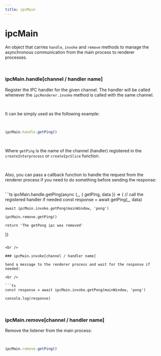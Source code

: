 ```yaml
---
title: ipcMain
---
```


# ipcMain
An object that carries `handle`, `invoke` and `remove` methods to manage the asynchronous communication from the main process to renderer processes.

<br />


### ipcMain.handle[channel / handler name]

Register the IPC handler for the given channel. The handler will be called whenever the `ipcRenderer.invoke` method is called with the same channel.

<br />

It can be simply used as the following example:

<br />

```ts
ipcMain.handle.getPing()
```

<br />

Where `getPing` is the name of the channel (handler) registered in the `createInterprocess` or `createIpcSlice` function.

<br />

Also, you can pass a callback function to handle the request from the renderer process if you need to do something before sending the response:

<br />
```ts
  ipcMain.handle.getPing(async (_, { getPing, data }) => {
    // call the registered handler if needed
    const response = await getPing(_, data)

    await ipcMain.invoke.getPong(mainWindow, 'pong')

    ipcMain.remove.getPing()

    return 'The getPong ipc was removed'
  })
```

<br />

### ipcMain.invoke[channel / handler name]

Send a message to the renderer process and wait for the response if needed:

<br />

```ts
const response = await ipcMain.invoke.getPong(mainWindow, 'pong')

console.log(response)
```

<br />

### ipcMain.remove[channel / handler name]

Remove the listener from the main process:

<br />

```ts
ipcMain.remove.getPing()
```
